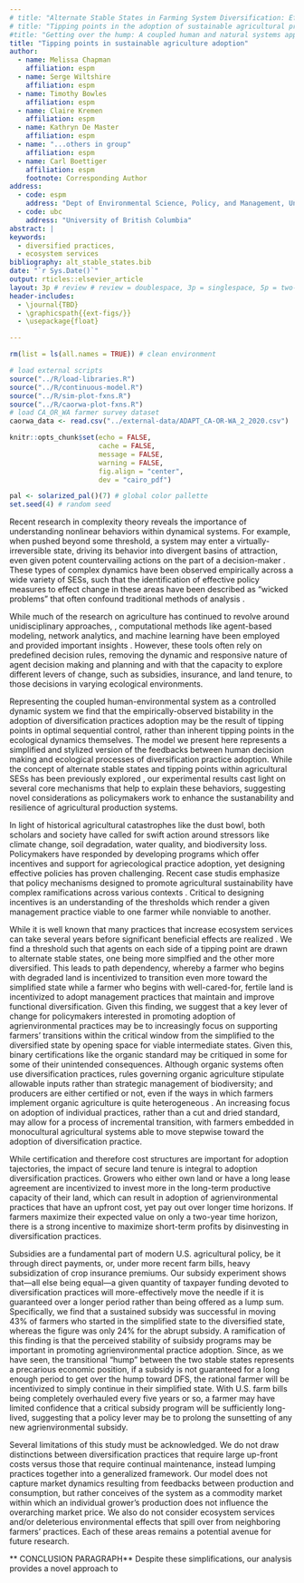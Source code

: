```yaml
---
# title: "Alternate Stable States in Farming System Diversification: Effects of Land Tenure, Environmental Shocks, and Subsidy Structures" #original title
# title: "Tipping points in the adoption of sustainable agricultural practices: A coupled human and natural systems approach." #Carl's
#title: "Getting over the hump: A coupled human and natural systems approach to the adoption of sustainable agricultural practices." #Serge's
title: "Tipping points in sustainable agriculture adoption" 
author:
  - name: Melissa Chapman
    affiliation: espm
  - name: Serge Wiltshire
    affiliation: espm
  - name: Timothy Bowles
    affiliation: espm
  - name: Claire Kremen
    affiliation: espm
  - name: Kathryn De Master
    affiliation: espm
  - name: "...others in group"
    affiliation: espm
  - name: Carl Boettiger
    affiliation: espm
    footnote: Corresponding Author
address:
  - code: espm
    address: "Dept of Environmental Science, Policy, and Management, University of California Berkeley, Berkeley CA 94720-3114, USA"
  - code: ubc
    address: "University of British Columbia"
abstract: |
keywords:
  - diversified practices,
  - ecosystem services
bibliography: alt_stable_states.bib
date: "`r Sys.Date()`"
output: rticles::elsevier_article
layout: 3p # review # review = doublespace, 3p = singlespace, 5p = two-column
header-includes: 
  - \journal{TBD}
  - \graphicspath{{ext-figs/}}
  - \usepackage{float}

---
```


```r
rm(list = ls(all.names = TRUE)) # clean environment

# load external scripts
source("../R/load-libraries.R")
source("../R/continuous-model.R")
source("../R/sim-plot-fxns.R")
source("../R/caorwa-plot-fxns.R")
# load CA_OR_WA farmer survey dataset
caorwa_data <- read.csv("../external-data/ADAPT_CA-OR-WA_2_2020.csv")

knitr::opts_chunk$set(echo = FALSE,
                      cache = FALSE,
                      message = FALSE,
                      warning = FALSE,
                      fig.align = "center",
                      dev = "cairo_pdf")

pal <- solarized_pal()(7) # global color pallette
set.seed(4) # random seed
```




\section{Discussion}

Recent research in complexity theory reveals the importance of understanding nonlinear behaviors within dynamical systems.  For example, when pushed beyond some threshold, a system may enter a virtually-irreversible state, driving its behavior into divergent basins of attraction, even given potent countervailing actions on the part of a decision-maker \cite{bar2019dynamics}.  These types of complex dynamics have been observed empirically across a wide variety of SESs, such that the identification of effective policy measures to effect change in these areas have been described as "wicked problems" that often confound traditional methods of analysis \cite{head2008wicked}.

While much of the research on agriculture has continued to revolve around unidisciplinary approaches, \cite{francis2008transdisciplinary}, computational methods like agent-based modeling, network analytics, and machine learning have been employed and provided important insights \cite{lippe2019using, wiltshire2018using, wiltshire2019network}. However, these tools often rely on predefined decision rules, removing the dynamic and responsive nature of agent decision making and planning and with that the capacity to explore different levers of change, such as subsidies, insurance, and land tenure, to those decisions in varying ecological environments.  

Representing the coupled human-environmental system as a controlled dynamic system we find that the empirically-observed bistability in the adoption of diversification practices adoption may be the result of tipping points in optimal sequential control, rather than inherent tipping points in the ecological dynamics themselves. The model we present here represents a simplified and stylized version of the feedbacks between  human decision making and ecological processes of diversification practice adoption.  While the concept of alternate stable states and tipping points within agricultural SESs has been previously explored \cite{vandermeer2012syndromes}, our experimental results cast light on several core mechanisms that help to explain these behaviors, suggesting novel considerations as policymakers work to enhance the sustanability and resilience of agricultural production systems.  

In light of historical agricultural catastrophes like the dust bowl, both scholars and society have called for swift action around  stressors like climate change, soil degradation, water quality, and biodiversity loss.  Policymakers have responded by developing programs which offer incentives and support for agriecological practice adoption, yet designing effective policies has proven challenging.  Recent case studis emphasize that policy mechanisms designed to promote agricultural sustainability have complex ramifications across various contexts \cite{ipes2018breaking}.  Critical to designing incentives is an understanding of the thresholds which render a given management practice viable to one farmer while nonviable to another.   

While it is well known that many practices that increase ecosystem services can take several years before significant beneficial effects are realized \cite{carlisle2014diversity, long2017hedgerow}. We find a threshold such that agents on each side of a tipping point are drawn to alternate stable states, one being more simplfied and the other more diversified.  This leads to path dependency, whereby a farmer who begins with degraded land is incentivized to transition even more toward the simplified state while a farmer who begins with well-cared-for, fertile land is incentivized to adopt management practices that maintain and improve functional diversification.  Given this finding, we suggest that a key lever of change for policymakers interested in promoting adoption of agrienvironmental practices may be to increasingly focus on supporting farmers' transitions within the critical window from the simplified to the diversified state by opening space for viable intermediate states.  Given this, binary certifications like the organic standard may be critiqued in some for some of their unintended consequences.  Although organic systems often use diversification practices, rules governing organic agriculture stipulate allowable inputs rather than strategic management of biodiversity; and producers are either certified or not, even if the ways in which farmers implement organic agriculture is quite heterogeneous \cite{shennan2017organic}.  An increasing focus on adoption of individual practices, rather than a cut and dried standard, may allow for a process of incremental transition, with farmers embedded in monocultural agricultural systems able to move stepwise toward the adoption of diversification practice.

While certification and therefore cost structures are important for adoption tajectories, the impact of secure land tenure is integral to adoption diversification practices.  Growers who either own land or have a long lease agreement are incentivized to invest more in the long-term productive capacity of their land, which can result in adoption of agrienvironmental practices that have an upfront cost, yet pay out over longer time horizons.  If farmers maximize their expected value on only a two-year time horizon, there is a strong incentive to maximize short-term profits by disinvesting in diversification practices.  

Subsidies are a fundamental part of modern U.S. agricultural policy, be it through direct payments, or, under more recent farm bills, heavy subsidization of crop insurance premiums.  Our subsidy experiment shows that---all else being equal---a given quantity of taxpayer funding devoted to diversification practices will more-effectively move the needle if it is guaranteed over a longer period rather than being offered as a lump sum.  Specifically, we find that a sustained subsidy was successful in moving 43\% of farmers who started in the simplified state to the diversified state, whereas the figure was only 24\% for the abrupt subsidy.  A ramification of this finding is that the perceived stability of suibsidy programs may be important in promoting agrienvironmental practice adoption.  Since, as we have seen, the transitional "hump" between the two stable states represents a precarious economic position, if a subsidy is not guaranteed for a long enough period to get over the hump toward DFS, the rational farmer will be incentivized to simply continue in their simplified state.  With U.S. farm bills being completely overhauled every five years or so, a farmer may have limited confidence that a critical subsidy program will be sufficiently long-lived, suggesting that a policy lever may be to prolong the sunsetting of any new agrienvironmental subsidy.  

Several limitations of this study must be acknowledged.  We do not draw distinctions between diversification practices that require large up-front costs versus those that require continual maintenance, instead lumping practices together into a generalized framework.  Our model does not capture market dynamics resulting from feedbacks between production and consumption, but rather conceives of the system as a commodity market within which an individual grower's production does not influence the overarching market price.  We also do not consider ecosystem services and/or deleterious environmental effects that spill over from neighboring farmers' practices.  Each of these areas remains a potential avenue for future research.  

** CONCLUSION PARAGRAPH** 
Despite these simplifications, our analysis provides a novel approach to 




\bibliography{alt_stable_states}

